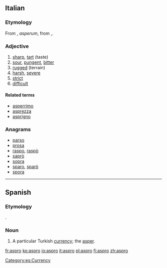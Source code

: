 ==Italian==

===Etymology===
From {{etyl|la|it}} {{term|asper|lang=la}}, ''asperum'', from {{etyl|grc|it}} {{term|ἄσπρον|tr=aspron|lang=grc}},.

===Adjective===
{{it-adj|aspr}}

# [[sharp]], [[tart]] (taste)
# [[sour]], [[pungent]], [[bitter]]
# [[rugged]] (terrain)
# [[harsh]], [[severe]]
# [[strict]]
# [[difficult]]

====Related terms====
* [[asperrimo]]
* [[asprezza]]
* [[asprigno]]

===Anagrams===
* [[parso#Italian|parso]]
* [[prosa#Italian|prosa]]
* [[raspo#Italian|raspo]], [[raspò#Italian|raspò]]
* [[saprò#Italian|saprò]]
* [[sopra#Italian|sopra]]
* [[sparo#Italian|sparo]], [[sparò#Italian|sparò]]
* [[spora#Italian|spora]]

----

==Spanish==

===Etymology===
{{etyl|grc|es}} {{term|ἄσπρον|sc=Grek|lang=el}}.

===Noun===
{{es-noun|m}}

# A particular Turkish [[currency]]; the [[asper]].

[[Category:es:Currency]]

[[fr:aspro]]
[[ko:aspro]]
[[io:aspro]]
[[it:aspro]]
[[pl:aspro]]
[[fi:aspro]]
[[zh:aspro]]